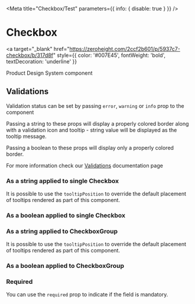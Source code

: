 

<Meta title="Checkbox/Test" parameters={{ info: { disable: true } }} />

# Checkbox

<a
  target="_blank"
  href="https://zeroheight.com/2ccf2b601/p/5937c7-checkbox/b/317d8f"
  style={{ color: '#007E45', fontWeight: 'bold', textDecoration: 'underline' }}
>
  Product Design System component 
</a>

## Validations

Validation status can be set by passing `error`, `warning` or `info` prop to the component

Passing a string to these props will display a properly colored border along with a validation icon and tooltip - string value will be displayed as the tooltip message.

Passing a boolean to these props will display only a properly colored border.

For more information check our [Validations](?path=/docs/documentation-validations--page "Validations") documentation page

### As a string applied to single Checkbox

<Canvas>
  <Story name="single checkbox - string validation" story={stories.StringValidation} />
</Canvas>

It is possible to use the `tooltipPosition` to override the default placement of tooltips rendered as part of this component.

<Canvas>
  <Story
    name="single checkbox - with tooltipPosition overriden - string validation"
    story={stories.StringValidationWithTooltipPosition}
  />
</Canvas>

### As a boolean applied to single Checkbox

<Canvas>
  <Story name="single checkbox - boolean validation" story={stories.BooleanValidation} />
</Canvas>

### As a string applied to CheckboxGroup

<Canvas>
  <Story name="group checkbox - string validation" story={stories.CheckboxGroupStringValidation} />
</Canvas>

It is possible to use the `tooltipPosition` to override the default placement of tooltips rendered as part of this component.

<Canvas>
  <Story
    name="group checkbox - with tooltipPosition overriden - string validation"
    story={stories.CheckboxGroupStringValidationTooltipPosition}
  />
</Canvas>

### As a boolean applied to CheckboxGroup

<Canvas>
  <Story name="group checkbox - boolean validation" story={stories.CheckboxGroupBooleanValidation} />
</Canvas>

### Required

You can use the `required` prop to indicate if the field is mandatory.

<Canvas>
  <Story name="required" story={stories.Required} />
</Canvas>
